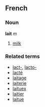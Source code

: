 ==French==
===Noun===
'''lait''' ''m''

# [[milk]]

===Related terms===
*[[lact-]], [[lacto-]]
*[[lacté]]
*[[laitage]]
*[[laiterie]]
*[[laituex]]
*[[laitier]]
*[[laitue]]